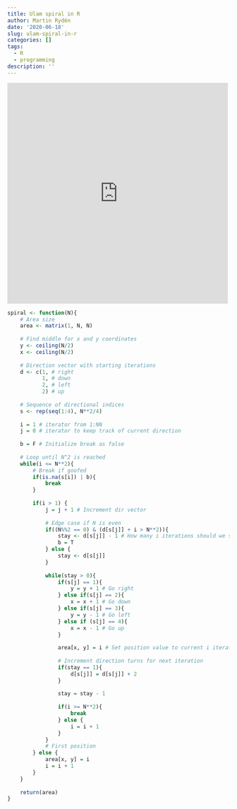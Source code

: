 ```yaml
---
title: Ulam spiral in R
author: Martin Rydén
date: '2020-06-18'
slug: ulam-spiral-in-r
categories: []
tags:
  - R
  - programming
description: ''
---
```



<iframe width="500" height="500" scrolling="no" frameborder="no"  src="https://qodb.shinyapps.io/spiral/"> </iframe>


```r


spiral <- function(N){
	# Area size
	area <- matrix(1, N, N)
	
	# Find middle for x and y coordinates
	y <- ceiling(N/2)
	x <- ceiling(N/2)
	
	# Direction vector with starting iterations
	d <- c(1, # right
		   1, # down
		   2, # left
		   2) # up
	
	# Sequence of directional indices
	s <- rep(seq(1:4), N**2/4)
	
	i = 1 # iterator from 1:NN
	j = 0 # iterator to keep track of current direction
	
	b = F # Initialize break as false
	
	# Loop until N^2 is reached
	while(i <= N**2){
		# Break if goofed
		if(is.na(s[i]) | b){
			break
		}
		
		if(i > 1) {
			j = j + 1 # Increment dir vector
			
			# Edge case if N is even
			if((N%%2 == 0) & (d[s[j]] + i > N**2)){
				stay <- d[s[j]] - 1 # How many i iterations should we stay in a direction
				b = T
			} else {
				stay <- d[s[j]]
			}
			
			while(stay > 0){
				if(s[j] == 1){
					y = y + 1 # Go right
				} else if(s[j] == 2){
					x = x + 1 # Go down
				} else if(s[j] == 3){
					y = y - 1 # Go left
				} else if (s[j] == 4){
					x = x - 1 # Go up
				}
				
				area[x, y] = i # Set position value to current i iteration
				
				# Increment direction turns for next iteration
				if(stay == 1){
					d[s[j]] = d[s[j]] + 2
				}
				
				stay = stay - 1
				
				if(i >= N**2){
					break
				} else {
					i = i + 1
				}
			}
			# First position	
		} else {
			area[x, y] = i
			i = i + 1
		}
	}
	
	return(area)
}

```
